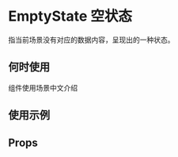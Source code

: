 # EmptyState 空状态

指当前场景没有对应的数据内容，呈现出的一种状态。

## 何时使用

组件使用场景中文介绍

## 使用示例

<!-- Inject Stories -->

## Props

<!-- Inject Props -->
